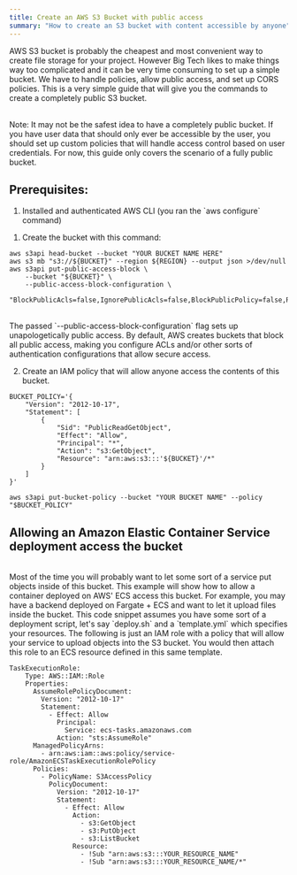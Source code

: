 ```yaml
---
title: Create an AWS S3 Bucket with public access
summary: "How to create an S3 bucket with content accessible by anyone"
---
```


AWS S3 bucket is probably the cheapest and most convenient way to create file storage for your project. However Big Tech likes to make things way too complicated and it can be very time consuming to set
up a simple bucket. We have to handle policies, allow public access, and set up CORS policies. This is a very simple guide that will give you the commands to create a completely public S3 bucket.

<br />

<Callout>
  Note: It may not be the safest idea to have a completely public bucket. If you
  have user data that should only ever be accessible by the user, you should set
  up custom policies that will handle access control based on user credentials.
  For now, this guide only covers the scenario of a fully public bucket.
</Callout>

<br />

<h2>Prerequisites:</h2>
<ol>
  <li>
    Installed and authenticated AWS CLI (you ran the `aws configure` command)
  </li>

</ol>

1. Create the bucket with this command:
   <br />

```
aws s3api head-bucket --bucket "YOUR BUCKET NAME HERE"
aws s3 mb "s3://${BUCKET}" --region ${REGION} --output json >/dev/null
aws s3api put-public-access-block \
    --bucket "${BUCKET}" \
    --public-access-block-configuration \
        "BlockPublicAcls=false,IgnorePublicAcls=false,BlockPublicPolicy=false,RestrictPublicBuckets=false"
```

</br>
The passed `--public-access-block-configuration` flag sets up unapologetically public access. By default, AWS creates buckets that block all public access, making you configure ACLs and/or other sorts of 
authentication configurations that allow secure access.

2. Create an IAM policy that will allow anyone access the contents of this bucket.

```
BUCKET_POLICY='{
    "Version": "2012-10-17",
    "Statement": [
        {
            "Sid": "PublicReadGetObject",
            "Effect": "Allow",
            "Principal": "*",
            "Action": "s3:GetObject",
            "Resource": "arn:aws:s3:::'${BUCKET}'/*"
        }
    ]
}'

aws s3api put-bucket-policy --bucket "YOUR BUCKET NAME" --policy "$BUCKET_POLICY"
```

## Allowing an Amazon Elastic Container Service deployment access the bucket

</br>
Most of the time you will probably want to let some sort of a service put objects inside of this bucket. This example will show how to allow a container deployed on AWS' ECS access this bucket.
For example, you may have a backend deployed on Fargate + ECS and want to let it upload files inside the bucket.

<Callout>
  This code snippet assumes you have some sort of a deployment script, let's say
  `deploy.sh` and a `template.yml` which specifies your resources. The following
  is just an IAM role with a policy that will allow your service to upload
  objects into the S3 bucket. You would then attach this role to an ECS resource
  defined in this same template.
  </br>
</Callout>

```
TaskExecutionRole:
    Type: AWS::IAM::Role
    Properties:
      AssumeRolePolicyDocument:
        Version: "2012-10-17"
        Statement:
          - Effect: Allow
            Principal:
              Service: ecs-tasks.amazonaws.com
            Action: "sts:AssumeRole"
      ManagedPolicyArns:
        - arn:aws:iam::aws:policy/service-role/AmazonECSTaskExecutionRolePolicy
      Policies:
        - PolicyName: S3AccessPolicy
          PolicyDocument:
            Version: "2012-10-17"
            Statement:
              - Effect: Allow
                Action:
                  - s3:GetObject
                  - s3:PutObject
                  - s3:ListBucket
                Resource:
                  - !Sub "arn:aws:s3:::YOUR_RESOURCE_NAME"
                  - !Sub "arn:aws:s3:::YOUR_RESOURCE_NAME/*"
```
